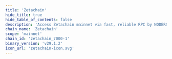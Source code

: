 ```yaml
---
title: 'Zetachain'
hide_title: true
hide_table_of_contents: false
description: 'Access Zetachain mainnet via fast, reliable RPC by NODERS — no limits, Omnichain-ready, and built for scalable Web3'
chain_name: 'Zetachain'
scope: 'mainnet'
chain_id: 'zetachain_7000-1'
binary_version: 'v29.1.2'
icon_url: 'zetachain-icon.svg'
---
```



<ChainLayout>
  <ChainHero
    name="Zetachain"
    iconUrl="img/zetachain-icon.svg"
    bgColor="#1A563E"
    scope="mainnet"
    chainId="zetachain_7000-1"
    nodeVersion="v29.1.2"
    token="ZETA"
    stakeUrl="https://wallet.keplr.app/?modal=staking&chain=zetachain_7000-1&validator_address=zetavaloper1r66jlz6qvq74apsx4r5696jkrusn5uvvvcgvn9&step_id=3&action_id=stake"
    restakeUrl="https://restake.app/zetachain/zetavaloper1r66jlz6qvq74apsx4r5696jkrusn5uvvvcgvn9/stake"
    websiteUrl="https://www.zetachain.com/"
    githubUrl="https://github.com/zeta-chain"
    xUrl="https://twitter.com/zetablockchain"
    discordUrl="https://discord.gg/zetachain"
  />

  <ProductLinks
    appUrl="https://zetaresources.org"
    appImageUrl="img/products/zetachain-app.png"
    explorerUrl=""
    explorerImageUrl="img/products/zetachain-exp.png"
    faucetUrl=""
  />

  <ToolsGrid
    chainName="zetachain"
    scope="mainnet"
    showInstall={true}
    showUpgrade={true}
    showGenesis={true}
    showCli={true}
    showEndpoints={true}
    showStateSync={true}
    showSnapshot={true}
    showMonitoring={true}
    showLivePeers={true}
    showSeed={true}
    showAddressBook={true}
    showExplorersList={true}
    showPublicEndpoints={false}
    showUsefulTools={true}
    showUpgradeWatcher={false}
  />

</ChainLayout>
